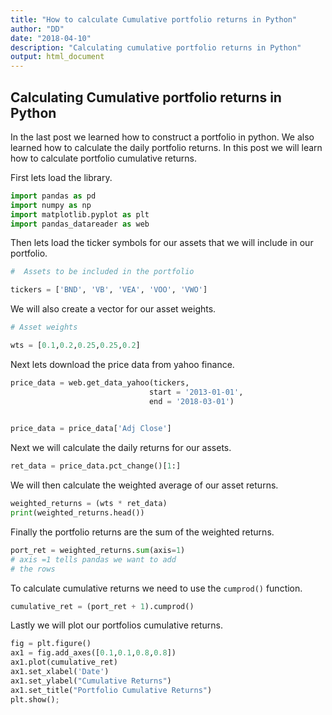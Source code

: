 ```yaml
---
title: "How to calculate Cumulative portfolio returns in Python"
author: "DD"
date: "2018-04-10"
description: "Calculating cumulative portfolio returns in Python"
output: html_document
---
```


## Calculating Cumulative portfolio returns in Python

In the last post we learned how to construct a portfolio in python. We also learned how to calculate the daily portfolio returns. In this post we will learn how to calculate portfolio cumulative returns.

First lets load the library.

```python

import pandas as pd
import numpy as np
import matplotlib.pyplot as plt
import pandas_datareader as web
```


Then lets load the ticker symbols for our assets that we will include in our portfolio.

```python

#  Assets to be included in the portfolio

tickers = ['BND', 'VB', 'VEA', 'VOO', 'VWO']

```

We will also create a vector for our asset weights.

```python

# Asset weights

wts = [0.1,0.2,0.25,0.25,0.2]


```

Next lets download the price data from yahoo finance.

```python

price_data = web.get_data_yahoo(tickers,
                               start = '2013-01-01',
                               end = '2018-03-01')
                               
```


```python

price_data = price_data['Adj Close']

```


Next we will calculate the daily returns for our assets.

```python

ret_data = price_data.pct_change()[1:]

```


We will then calculate the weighted average of our asset returns.

```python

weighted_returns = (wts * ret_data)
print(weighted_returns.head())

```


Finally the portfolio returns are the sum of the weighted returns.

```python

port_ret = weighted_returns.sum(axis=1)
# axis =1 tells pandas we want to add
# the rows

```


To calculate cumulative returns we need to use the `cumprod()` function.


```python

cumulative_ret = (port_ret + 1).cumprod()

```

Lastly we will plot our portfolios cumulative returns.

```python

fig = plt.figure()
ax1 = fig.add_axes([0.1,0.1,0.8,0.8])
ax1.plot(cumulative_ret)
ax1.set_xlabel('Date')
ax1.set_ylabel("Cumulative Returns")
ax1.set_title("Portfolio Cumulative Returns")
plt.show();

```


